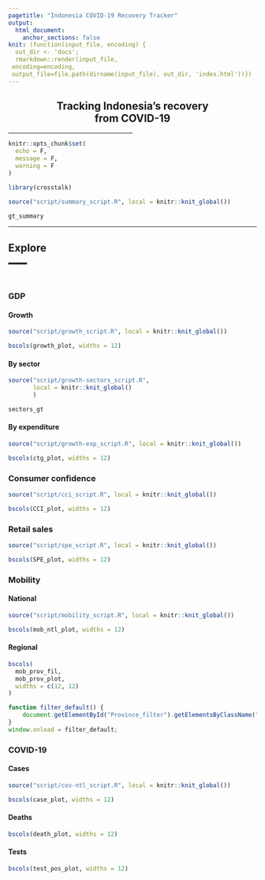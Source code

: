 ```yaml
---
pagetitle: "Indonesia COVID-19 Recovery Tracker"
output: 
  html_document: 
    anchor_sections: false
knit: (function(input_file, encoding) {
  out_dir <- 'docs';
  rmarkdown::render(input_file,
 encoding=encoding,
 output_file=file.path(dirname(input_file), out_dir, 'index.html'))})
---
```


<h2 style="text-align:center;">Tracking Indonesia’s recovery<br>from COVID-19</h2>

<hr style="width:50%;text-align:center;">

```r
knitr::opts_chunk$set(
  echo = F,
  message = F,
  warning = F
)

library(crosstalk)
```

```r
source("script/summary_script.R", local = knitr::knit_global())

gt_summary
```

<hr>  

## Explore {.tabset .tabset-pills}  
<hr style="width:7.5%;text-align:left;margin-left:0;background-color:#263238;height:4px">

<br>  

### GDP {.tabset}

#### Growth

```r
source("script/growth_script.R", local = knitr::knit_global())

bscols(growth_plot, widths = 12)
```


#### By sector

```r
source("script/growth-sectors_script.R", 
       local = knitr::knit_global()
       )

sectors_gt
```


#### By expenditure

```r
source("script/growth-exp_script.R", local = knitr::knit_global())

bscols(ctg_plot, widths = 12)
```


### Consumer confidence

```r
source("script/cci_script.R", local = knitr::knit_global())

bscols(CCI_plot, widths = 12)
```


### Retail sales

```r
source("script/spe_script.R", local = knitr::knit_global())

bscols(SPE_plot, widths = 12)
```


### Mobility {.tabset}

#### National

```r
source("script/mobility_script.R", local = knitr::knit_global())

bscols(mob_ntl_plot, widths = 12)
```

#### Regional

```r
bscols(
  mob_prov_fil,
  mob_prov_plot,
  widths = c(12, 12)
)
```

```js
function filter_default() {
    document.getElementById("Province_filter").getElementsByClassName("selectized")[0].selectize.setValue("Jakarta");
}
window.onload = filter_default;
```

### COVID-19 {.tabset}

#### Cases

```r
source("script/cov-ntl_script.R", local = knitr::knit_global())

bscols(case_plot, widths = 12)
```

#### Deaths

```r
bscols(death_plot, widths = 12)
```

#### Tests

```r
bscols(test_pos_plot, widths = 12)
```

